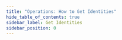```yaml
---
title: "Operations: How to Get Identities"
hide_table_of_contents: true
sidebar_label: Get Identities
sidebar_position: 0
---
```





<LanguageSwitcher supportedLanguages={supportedLanguages} />

<LanguageContent language="csharp">
   <GetIdentitiesCsharp />
</LanguageContent>

<LanguageContent language="java">
   <GetIdentitiesJava />
</LanguageContent>


<!---
### Document Identifiers
- [Working with Document Identifiers](../../../../client-api/document-identifiers/working-with-document-identifiers)
- [Global ID Generation Conventions](../../../../client-api/configuration/identifier-generation/global)
- [Type-specific ID Generation Conventions](../../../../client-api/configuration/identifier-generation/type-specific)

### Knowledge Base
- [Document Identifier Generation](../../../../server/kb/document-identifier-generation)

### Operations
- [What are Operations](../../../../client-api/operations/what-are-operations)


-->